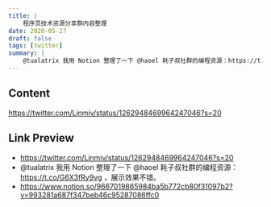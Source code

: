 ```yaml
---
title: |
    程序员技术资源分享群内容整理
date: 2020-05-27
draft: false
tags: [twitter]
summary: |
    @tualatrix 我用 Notion 整理了一下 @haoel 耗子叔社群的编程资源：https://t.co/G6X3fRy9vg ，展示效果不错。
---
```


## Content

https://twitter.com/Linmiv/status/1262948469964247046?s=20

## Link Preview

- https://twitter.com/Linmiv/status/1262948469964247046?s=20
- @tualatrix 我用 Notion 整理了一下 @haoel 耗子叔社群的编程资源：https://t.co/G6X3fRy9vg ，展示效果不错。
- https://www.notion.so/9667019865984ba5b772cb80f31097b2?v=993281a687f347beb46c95287086ffc0
